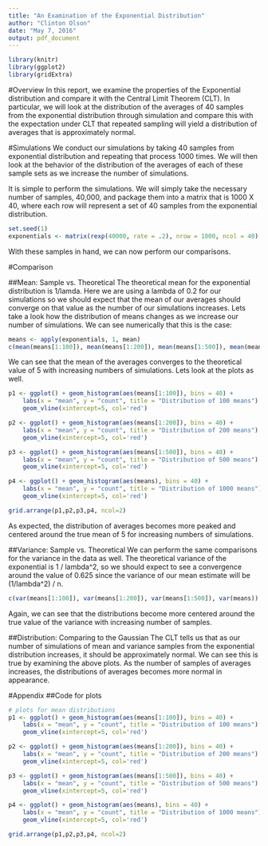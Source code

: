 ```yaml
---
title: "An Examination of the Exponential Distribution"
author: "Clinton Olson"
date: "May 7, 2016"
output: pdf_document
---
```


```r
library(knitr)
library(ggplot2)
library(gridExtra)
```

#Overview
In this report, we examine the properties of the Exponential distribution and compare it with the
Central Limit Theorem (CLT).  In particular, we will look at the distribution of the averages of 40
samples from the exponential distribution through simulation and compare this with the expectation
under CLT that repeated sampling will yield a distribution of averages that is approximately normal.

#Simulations
We conduct our simulations by taking 40 samples from exponential distribution and repeating that 
process 1000 times.  We will then look at the behavior of the distribution of the averages of each
of these sample sets as we increase the number of simulations.

It is simple to perform the simulations.  We will simply take the necessary number of samples, 40,000,
and package them into a matrix that is 1000 X 40, where each row will represent a set of 40 samples
from the exponential distribution.

```r
set.seed(1)
exponentials <- matrix(rexp(40000, rate = .2), nrow = 1000, ncol = 40)
```

With these samples in hand, we can now perform our comparisons.

#Comparison

##Mean: Sample vs. Theoretical
The theoretical mean for the exponential distribution is 1/lamda.  Here we are using a lambda of
0.2 for our simulations so we should expect that the mean of our averages should converge on that 
value as the number of our simulations increases.  Lets take a look how the distribution of means 
changes as we increase our number of simulations.  We can see numerically that this is the case:

```r
means <- apply(exponentials, 1, mean)
c(mean(means[1:100]), mean(means[1:200]), mean(means[1:500]), mean(means))
```

We can see that the mean of the averages converges to the theoretical value of 5 with increasing
numbers of simulations.  Lets look at the plots as well.

```r
p1 <- ggplot() + geom_histogram(aes(means[1:100]), bins = 40) + 
    labs(x = "mean", y = "count", title = "Distribution of 100 means") + 
    geom_vline(xintercept=5, col='red')

p2 <- ggplot() + geom_histogram(aes(means[1:200]), bins = 40) + 
    labs(x = "mean", y = "count", title = "Distribution of 200 means") + 
    geom_vline(xintercept=5, col='red')

p3 <- ggplot() + geom_histogram(aes(means[1:500]), bins = 40) + 
    labs(x = "mean", y = "count", title = "Distribution of 500 means") + 
    geom_vline(xintercept=5, col='red')

p4 <- ggplot() + geom_histogram(aes(means), bins = 40) + 
    labs(x = "mean", y = "count", title = "Distribution of 1000 means") + 
    geom_vline(xintercept=5, col='red')

grid.arrange(p1,p2,p3,p4, ncol=2)
```

As expected, the distribution of averages becomes more peaked and centered around the true mean of 5
for increasing numbers of simulations.

##Variance: Sample vs. Theoretical
We can perform the same comparisons for the variance in the data as well.  The theoretical variance of
the exponential is 1 / lambda^2, so we should expect to see a convergence around the value of 0.625
 since the variance of our mean estimate will be (1/lambda^2) / n.

```r
c(var(means[1:100]), var(means[1:200]), var(means[1:500]), var(means))
```

Again, we can see that the distributions become more centered around the true value of the variance
with increasing number of samples.

##Distribution: Comparing to the Gaussian
The CLT tells us that as our number of simulations of mean and variance samples from the exponential
distribution increases, it should be approximately normal.  We can see this is true by examining the
above plots.  As the number of samples of averages increases, the distributions of averages becomes
more normal in appearance.



#Appendix
##Code for plots

```r
# plots for mean distributions
p1 <- ggplot() + geom_histogram(aes(means[1:100]), bins = 40) + 
    labs(x = "mean", y = "count", title = "Distribution of 100 means") + 
    geom_vline(xintercept=5, col='red')

p2 <- ggplot() + geom_histogram(aes(means[1:200]), bins = 40) + 
    labs(x = "mean", y = "count", title = "Distribution of 200 means") + 
    geom_vline(xintercept=5, col='red')

p3 <- ggplot() + geom_histogram(aes(means[1:500]), bins = 40) + 
    labs(x = "mean", y = "count", title = "Distribution of 500 means") + 
    geom_vline(xintercept=5, col='red')

p4 <- ggplot() + geom_histogram(aes(means), bins = 40) + 
    labs(x = "mean", y = "count", title = "Distribution of 1000 means") + 
    geom_vline(xintercept=5, col='red')

grid.arrange(p1,p2,p3,p4, ncol=2)
```

